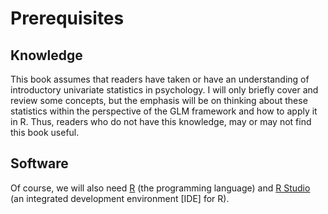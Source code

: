 # Prerequisites

## Knowledge

This book assumes that readers have taken or have an understanding of introductory univariate statistics in psychology. I will only briefly cover and review some concepts, but the emphasis will be on thinking about these statistics within the perspective of the GLM framework and how to apply it in R. Thus, readers who do not have this knowledge, may or may not find this book useful. 

## Software

Of course, we will also need <A href="https://cran.r-project.org/mirrors.html" target="_blank">R</A> (the programming language) and <A href="https://www.rstudio.com/products/rstudio/download/" target="_blank">R Studio</A> (an integrated development environment [IDE] for R).